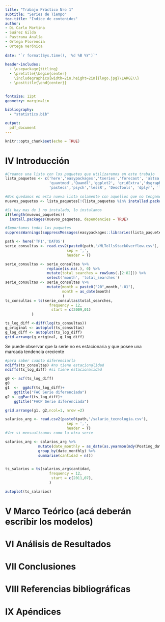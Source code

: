 ---
title: "Trabajo Práctico Nro 1"
subtitle: "Series de Tiempo"
toc-title: "Indice de contenidos" 
author:
- Di Carlo Martina
- Suárez Gilda
- Pastrana Analía
- Ortega Florencia
- Ortega Verónica 
  
date: "`r format(Sys.time(), '%d %B %Y')`"
  
header-includes:
  - \usepackage{titling}
  - \pretitle{\begin{center}
    \includegraphics[width=2in,height=2in]{logo.jpg}\LARGE\\}
  - \posttitle{\end{center}}

   
fontsize: 12pt
geometry: margin=1in

bibliography: 
  - "statistics.bib"

output:
  pdf_document
---

\thispagestyle{empty}
\newpage

\thispagestyle{empty}
\abstract
\newpage

\thispagestyle{empty}
\setcounter{tocdepth}{4}
\tableofcontents
\newpage



```{r setup, include=FALSE}
knitr::opts_chunk$set(echo = TRUE)
```

# IV Introducción 

```{r importacion de paquetes}
#Creamos una lista con los paquetes que utilizaremos en este trabajo
lista_paquetes <- c('here','easypackages','tseries','forecast', 'astsa','PerformanceAnalytics',
                    'quantmod','Quandl','ggplot2', 'gridExtra','dygraphs','PASWR2','stats',
                    'pastecs','psych','lessR', 'DescTools', 'dplyr', 'lubridate', 'zoo')

#Nos quedamos en esta nueva lista solamente con aquellos que no tengamos instalados
nuevos_paquetes <- lista_paquetes[!(lista_paquetes %in% installed.packages()[,"Package"])]

#Si hay mas de 1 no instalado, lo instalamos
if(length(nuevos_paquetes)) 
  install.packages(nuevos_paquetes, dependencies = TRUE)

#Importamos todos los paquetes
suppressWarnings(suppressMessages(easypackages::libraries(lista_paquetes)))
```


```{r importacion y armado de series de tiempo stackoverflow}
path <- here('TP1','DATOS')
serie_consultas <- read.csv2(paste0(path,'/MLTollsStackOverflow.csv'),
                            sep = ',',
                            header = T)

serie_consultas <- serie_consultas %>% 
                   replace(is.na(.), 0) %>%
                   mutate(total_searches = rowSums(.[2:82])) %>% 
                   select('month', 'total_searches')
serie_consultas <- serie_consultas %>% 
                   mutate(month = paste0("20",month,"-01"), 
                          month = as_date(month)
                          ) 
ts_consultas = ts(serie_consultas$total_searches, 
                    frequency = 12, 
                     start = c(2009,01)
            )
```

```{r autoplots}
ts_log_diff <-diff(log(ts_consultas))
g_original <- autoplot(ts_consultas)
g_log_diff <- autoplot(ts_log_diff)
grid.arrange(g_original, g_log_diff)

```
Se puede observar que la serie no es estacionaria y que posee una marcada tendencia creciente

```{r estacionarizacion}

#para saber cuanto diferenciarla
ndiffs(ts_consultas) #no tiene estacionalidad
ndiffs(ts_log_diff) #si tiene estacionalidad

```
```{r FAC}
g0 <- acf(ts_log_diff)
g0
g1  <-  ggAcf(ts_log_diff)+ 
    ggtitle("FAC Serie diferenciada")
g2 <- ggPacf(ts_log_diff)+ 
    ggtitle("FACP Serie diferenciada")

grid.arrange(g1, g2,ncol=1, nrow =2)
```













































```{r importacion y armado de serie de tiempo de salarios argentina}

salarios_arg <- read.csv2(paste0(path,'/salario_tecnologia.csv'),
                            sep = ',',
                            header = T)
#Ver si mensualizamos como la otra serie

salarios_arg <- salarios_arg %>% 
               mutate(date_monthly = as_date(as.yearmon(mdy(Posting_date)))) %>% 
               group_by(date_monthly) %>% 
               summarise(cantidad = n()) 
          

ts_salarios = ts(salarios_arg$cantidad, 
                    frequency = 12, 
                     start = c(2011,07),
                    )

```

```{r}
autoplot(ts_salarios)
```

# V Marco Teórico (acá deberán escribir los modelos) 
# VI Análisis de Resultados 
# VII Conclusiones 
# VIII Referencias bibliográficas
# IX Apéndices 
